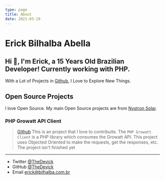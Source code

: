 ```yaml
---
type: page
title: About
date: 2021-03-19
---
```


# Erick Bilhalba Abella

## Hi 👋, I'm Erick, a 15 Years Old Brazilian Developer! Currently working with PHP.

With a Lot of Projects in [Github](https://github.com/TheDevick/), I Love to Explore New Things.

## Open Source Projects

I love Open Source. My main Open Source projects are from [Nystron Solar](https://github.com/NystronSolar).

### PHP Growatt API Client 
> [Github](https://github.com/NystronSolar/PHPGrowattClient)
This is an project that I love to contribuite. The `PHP Growatt Client` is a PHP library which consumes the Growatt API. This project uses Objected Oriented to make the requests, get the responses, etc. The project isn't finished yet


---

- Twitter [@TheDevick](https://twitter.com/TheDevick)
- GitHub [@TheDevick](https://github.com/TheDevick)
- Email erick@bilhalba.com.br
